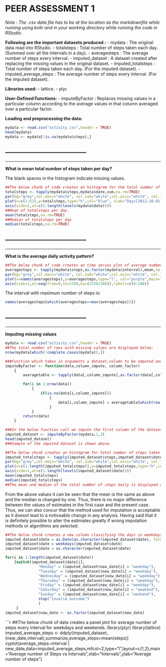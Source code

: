 PEER ASSESSMENT 1
==========

*Note : The .csv data file has to be at the location as the markdownfile while running using knitr and in your working directory while running the code in RStudio.*

**Following are the important datasets produced :**
- mydata : The original data read into RStudio.
- totalsteps : Total number of steps taken each day. (Summed over all the intervals in a day).
- averagesteps : The average number of steps every interval.
- imputed_dataset : A dataset created after replacing the missing values in the original dataset.
- imputed_totalsteps : Total number of steps taken each day. (For the imputed dataset).
- imputed_average_steps : The average number of steps every interval. (For the imputed dataset).

**Libraries used:**
- lattice.
- plyr.

**User-Defined Functions:**
- imputeByFactor : Replaces missing values in a particular column according to the average values in that column averaged over a particular factor.

**Loading and preprocessing the data:**
```r
mydata <- read.csv("activity.csv",header = TRUE)
head(mydata)
mydata <- mydata[!is.na(mydata$steps),]
```
--------------------------------------
--------------------------------------
--------------------------------------

**What is mean total number of steps taken per day?**

The blank spaces in the histogram indicate missing values.
```r
##The below chunk of code creates an histogram for the total number of steps per day and gives its mean and median value.
totalsteps <- tapply(mydata$steps,mydata$date,sum,na.rm=TRUE) 
par(bg="grey",col.main="white", col.sub="white",col.axis="white", col.lab="white")
plot(x=c(1:61),y=totalsteps,type="h",col="blue", xlab="Days[2012-10-01 to 2012-11-30]",ylab="Total Steps", main="Total number of steps taken each day",xaxt="n")
axis(side=1,at=c(1:length(levels(mydata$date))))
##Mean of totalsteps per day.
mean(totalsteps,na.rm=TRUE)
##Median of totalsteps per day
median(totalsteps,na.rm=TRUE)
```
--------------------------------------
--------------------------------------
--------------------------------------

**What is the average daily activity pattern?**
```r
##The below chunk of code creates an time series plot of average number of steps taken per interval averaged over all days.
averagesteps <- tapply(mydata$steps,as.factor(mydata$interval),mean,na.rm=TRUE)
par(bg="grey",col.main="white", col.sub="white",col.axis="white", col.lab="white")
plot(x=names(averagesteps),y=averagesteps,type="l", col="purple",main="Average number of steps taken/interval, averaged across all days",xlab="Interval", ylab="Average number of steps taken",xaxt="n")
axis(side=1,at=seq(from=0,to=2350,by=(2350/288)),labels=c(0:288))
```

The interval with maximum number of steps is:
```r
names(averagesteps[which(averagesteps==max(averagesteps))])
```
--------------------------------------
--------------------------------------
--------------------------------------

**Imputing missing values**
```r
mydata <- read.csv("activity.csv",header = TRUE)
##The total number of rows with missing values are displayed below:
nrow(mydata[which(!complete.cases(mydata)),])

###Function which takes in arguments a dataset,column to be imputed and a factor column. The values in the column_impute are averaged for each factor and the missing values are replaced by one of these average values  depending on which factor they correspond to.
imputeByFactor <- function(data,column_impute, column_factor)
    {
        averagetable <- tapply(data[,column_impute],as.factor(data[,column_factor]),mean,na.rm=TRUE)

        for(i in 1:nrow(data))
            {
                if(is.na(data[i,column_impute]))
                    {
                        data[i,column_impute] = averagetable[which(row.names(averagetable)==data[i,column_factor])]
                    }
            }
        return(data)
    }

###In the below function call we impute the first column of the dataset named 'mydata' according to the factor levels in the third column.
imputed_dataset <- imputeByFactor(mydata,1,3)
head(imputed_dataset)
###Sample of the imputed dataset is shown above.
```

```r
##The below chunk creates an histogram for total number of steps taken each day and calculates its mean and median. 
imputed_totalsteps <- tapply(imputed_dataset$steps,imputed_dataset$date,sum,na.rm=TRUE)
par(bg="grey",col.main="white", col.sub="white",col.axis="white", col.lab="white")
plot(x=c(1:length(imputed_totalsteps)),y=imputed_totalsteps,type="h",col="blue", xlab="Days[2012-10-01 to 2012-11-30]",ylab="Total Steps", main="Total number of steps taken each day [Imputed Dataset]",xaxt="n")
axis(side=1,at=c(1:length(levels(imputed_dataset$date))))
mean(imputed_totalsteps)
median(imputed_totalsteps)
##The mean and median of the total number of steps daily is displayed above.
```

From the above values it can be seen that the mean is the same as above and the median is changed by one. Thus, there is no major difference between the values of estimates in the first case and the present case. Thus, we can also concur that the method used for imputation is acceptable as it doesnt lead to a noticeable change in any analysis. Having said that it is definitely possible to alter the estimates greatly if wrong imputation methods or algorithms are selected.

```r
##The below chunk creates a new column classifying the days in weekdays and weekends.
imputed_dataset$date = as.Date(as.character(imputed_dataset$date), format="%Y-%m-%d")
imputed_dataset$date = weekdays(imputed_dataset$date)
imputed_dataset$date = as.character(imputed_dataset$date)

for(i in 1:length(imputed_dataset$date))
    {switch(imputed_dataset$date[i],
               "Monday" = (imputed_dataset$new_date[i] = "weekday"),
               "Tuesday" = (imputed_dataset$new_date[i] = "weekday"),
               "Wednesday" = (imputed_dataset$new_date[i] = "weekday"),
               "Thursday" = (imputed_dataset$new_date[i] = "weekday"),
               "Friday" = (imputed_dataset$new_date[i] = "weekday"),
               "Saturday" = (imputed_dataset$new_date[i] = "weekend"),
               "Sunday" = (imputed_dataset$new_date[i] = "weekend"),
               stop("invalid outcome")
               )
     }
imputed_dataset$new_date <- as.factor(imputed_dataset$new_date)
```

```r
##The below chunk of data creates a panel plot for average number of steps every interval for weekdays and weekends.
library(plyr)
library(lattice)
imputed_average_steps <- ddply(imputed_dataset,.(new_date,interval),summarize,average_steps=mean(steps))
xyplot(average_steps~interval | new_date,data=imputed_average_steps,mfcol=2,type="l",layout=c(1,2),main="Average number of Steps vs Intervals",xlab="Intervals",ylab="Average number of steps")

